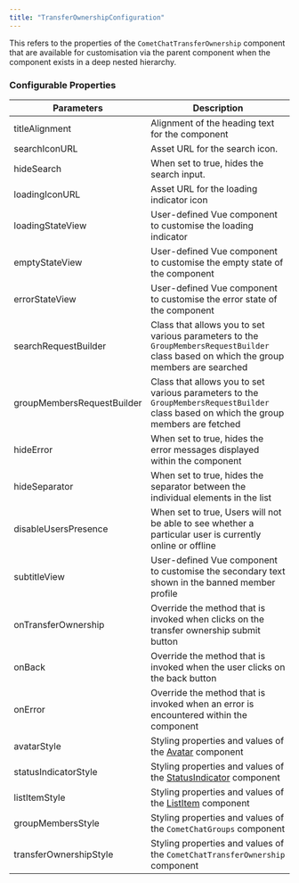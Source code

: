 ```yaml
---
title: "TransferOwnershipConfiguration"
---
```


This refers to the properties of the `CometChatTransferOwnership` component that are available for customisation via the parent component when the component exists in a deep nested hierarchy.

### Configurable Properties

| Parameters                 | Description                                                                                                                             |
| -------------------------- | --------------------------------------------------------------------------------------------------------------------------------------- |
| titleAlignment             | Alignment of the heading text for the component                                                                                         |
| searchIconURL              | Asset URL for the search icon.                                                                                                          |
| hideSearch                 | When set to true, hides the search input.                                                                                               |
| loadingIconURL             | Asset URL for the loading indicator icon                                                                                                |
| loadingStateView           | User-defined Vue component to customise the loading indicator                                                                           |
| emptyStateView             | User-defined Vue component to customise the empty state of the component                                                                |
| errorStateView             | User-defined Vue component to customise the error state of the component                                                                |
| searchRequestBuilder       | Class that allows you to set various parameters to the `GroupMembersRequestBuilder` class based on which the group members are searched |
| groupMembersRequestBuilder | Class that allows you to set various parameters to the `GroupMembersRequestBuilder` class based on which the group members are fetched  |
| hideError                  | When set to true, hides the error messages displayed within the component                                                               |
| hideSeparator              | When set to true, hides the separator between the individual elements in the list                                                       |
| disableUsersPresence       | When set to true, Users will not be able to see whether a particular user is currently online or offline                                |
| subtitleView               | User-defined Vue component to customise the secondary text shown in the banned member profile                                           |
| onTransferOwnership        | Override the method that is invoked when clicks on the transfer ownership submit button                                                 |
| onBack                     | Override the method that is invoked when the user clicks on the back button                                                             |
| onError                    | Override the method that is invoked when an error is encountered within the component                                                   |
| avatarStyle                | Styling properties and values of the [Avatar](/web-elements/avatar) component                                                      |
| statusIndicatorStyle       | Styling properties and values of the [StatusIndicator](/web-elements/status-indicator) component                                   |
| listItemStyle              | Styling properties and values of the [ListItem](/web-elements/list-item) component                                                 |
| groupMembersStyle          | Styling properties and values of the `CometChatGroups` component                                                                        |
| transferOwnershipStyle     | Styling properties and values of the `CometChatTransferOwnership` component                                                             |
